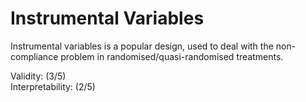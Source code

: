# Instrumental Variables

Instrumental variables is a popular design, used to deal with the non-compliance problem in randomised/quasi-randomised treatments.

```{=html}
<div>
  Validity: <i class="fas fa-star"></i><i class="fas fa-star"></i><i class="fas fa-star"></i><i class="far fa-star"></i><i class="far fa-star"></i><span> (3/5)</span>
</div>
<div>
  Interpretability:  <i class="fas fa-star"></i><i class="fas fa-star"></i><i class="far fa-star"></i><i class="far fa-star"></i><i class="far fa-star"></i><span> (2/5)</span>
</div>
```
<br />
